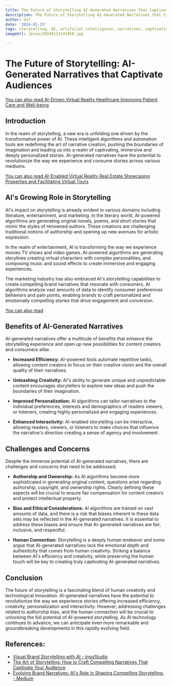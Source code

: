 ```yaml
---
title: The Future of Storytelling AI-Generated Narratives that Captivate Audiences
description: The Future of Storytelling AI-Generated Narratives that Captivate Audiences
author: Usf
date: '2024-01-13'
tags: storytelling, AI, artificial intelligence, narratives, captivating
imageUrl: /pixa/20240113141958.jpg

---
```

# The Future of Storytelling: AI-Generated Narratives that Captivate Audiences

[You can also read  AI-Driven  Virtual Reality Healthcare Improving Patient Care and Well-being](AI-Driven%20Virtual%20Reality%20Healthcare%20Improving%20Patient%20Care%20and%20Well-being)


## Introduction

In the realm  of storytelling, a new era  is unfolding one  driven by the transformative power of AI. These intelligent algorithms and automation tools are redefining the art of narrative creation, pushing the boundaries of imagination and leading us into a realm  of captivating, immersive and  deeply personalized stories. AI-generated narratives have the potential to revolutionize the way we experience and consume stories across various mediums.

[You can also read AI-Enabled  Virtual Reality Real Estate Showcasing Properties and Facilitating Virtual Tours](AI-Enabled%20Virtual%20Reality%20Real%20Estate%20Showcasing%20Properties%20and%20Facilitating%20Virtual%20Tours)


## AI's Growing Role in Storytelling

AI's impact on storytelling is already evident in various domains including literature, entertainment, and marketing. In the literary world, AI-powered algorithms are generating original  novels,  poems, and short stories that  mimic the styles of renowned authors. These creations are challenging  traditional notions of authorship and opening up new avenues for artistic expression.

In the realm of entertainment, AI is transforming the way we experience movies  TV shows and video games. AI-powered  algorithms are generating storylines creating virtual characters  with complex personalities,  and composing music and sound  effects to create immersive and engaging experiences.

The marketing industry has also embraced AI's  storytelling capabilities to create  compelling brand narratives that resonate with  consumers.  AI algorithms  analyze  vast amounts of data to  identify consumer preferences behaviors and pain points, enabling brands to craft personalized and emotionally compelling stories  that drive engagement and conversion.

[You can also read ]()


## Benefits of AI-Generated Narratives

AI-generated narratives offer a multitude of benefits that enhance the storytelling experience and open up  new possibilities for content creators and consumers alike.

* **Increased Efficiency:** AI-powered tools automate repetitive tasks, allowing content creators to focus on their creative vision and the overall quality of their narratives.

* **Unleashing Creativity:** AI's ability to generate unique and unpredictable content encourages storytellers to explore new ideas and push the boundaries of their imagination.

* **Improved Personalization:** AI  algorithms can tailor  narratives to the individual preferences, interests and demographics of  readers viewers, or listeners, creating highly personalized  and engaging experiences.

* **Enhanced Interactivity:** AI-enabled storytelling can be interactive, allowing readers, viewers, or listeners to make choices that influence  the narrative's  direction creating a sense of agency and involvement.

## Challenges and Concerns

Despite the immense potential of AI-generated narratives,  there  are challenges and  concerns that  need to be addressed.

* **Authorship  and Ownership:** As AI algorithms become more sophisticated in generating original content, questions arise regarding authorship, copyright, and ownership rights.  Clearly defining these aspects will  be crucial to ensure  fair compensation for content  creators  and protect intellectual property.

* **Bias  and Ethical Considerations:** AI algorithms are trained on vast amounts  of data, and there is a risk that biases inherent in these data sets may be reflected  in the  AI-generated narratives. It is  essential to address these biases and ensure that AI-generated  narratives are  fair, inclusive, and respectful.

* **Human Connection:** Storytelling is a deeply human endeavor  and some argue that AI-generated narratives lack the emotional depth and authenticity that comes from human creativity.  Striking a balance between  AI's efficiency and creativity, while preserving the human touch will be key to creating truly captivating AI-generated narratives.

## Conclusion

The future of storytelling is a fascinating blend of human  creativity and technological innovation. AI-generated narratives have the  potential to revolutionize the way we  experience stories offering increased  efficiency, creativity, personalization  and interactivity. However, addressing challenges related  to authorship bias, and the human connection  will be crucial  to unlocking the full potential of AI-powered storytelling. As AI technology continues to advance, we can anticipate even more remarkable and groundbreaking developments in this rapidly evolving field.

## References:
- [Visual Brand Storytelling with AI - ingoStudio](https://ingostudio.com/storytelling/brand-storytelling/)
- [The Art of Storytelling: How to Craft Compelling Narratives That Captivate Your Audience](https://medium.com/@Future-AI/the-art-of-storytelling-how-to-craft-compelling-narratives-that-captivate-your-audience-89db33858ee6)
- [Evolving Brand Narratives: AI's Role in Shaping Compelling Storytelling. - Medium](https://medium.com/the-creators-oasis/evolving-brand-narratives-ais-role-in-shaping-compelling-storytelling-5a042f62f96f)
